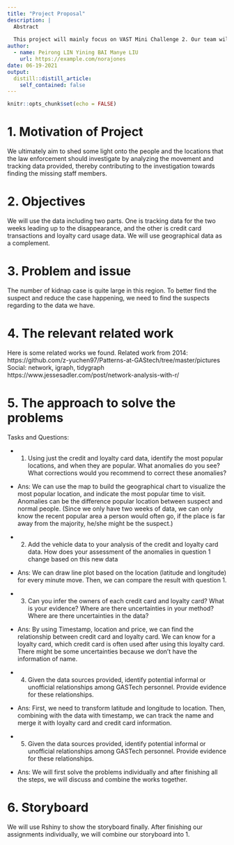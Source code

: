 ```yaml
---
title: "Project Proposal"
description: |
  Abstract 
  
  This project will mainly focus on VAST Mini Challenge 2. Our team will focus on solving the problems VAST raised and give the intuitive visualization how we solve the problems. Moreover, we will provide some suggestions on how to prevent the situations in the future. The project will use R packages from network, igraph and tidygraph. 
author:
  - name: Peirong LIN Yining BAI Manye LIU
    url: https://example.com/norajones
date: 06-19-2021
output:
  distill::distill_article:
    self_contained: false
---
```



```r
knitr::opts_chunk$set(echo = FALSE)
```

# 1.	Motivation of Project

We ultimately aim to shed some light onto the people and the locations that the law enforcement should investigate by analyzing the movement and tracking data provided, thereby contributing to the investigation towards finding the missing staff members. 

# 2.	Objectives

We will use the data including two parts. One is tracking data for the two weeks leading up to the disappearance, and the other is credit card transactions and loyalty card usage data. We will use geographical data as a complement.  

# 3.	Problem and issue

The number of kidnap case is quite large in this region. To better find the suspect and reduce the case happening, we need to find the suspects regarding to the data we have.

# 4.	The relevant related work

Here is some related works we found.
Related work from 2014:
https://github.com/z-yuchen97/Patterns-at-GAStech/tree/master/pictures
Social: network, igraph, tidygraph
https://www.jessesadler.com/post/network-analysis-with-r/

# 5.	The approach to solve the problems

Tasks and Questions:

* 1) Using just the credit and loyalty card data, identify the most popular locations, and when they are popular. What anomalies do you see? What corrections would you recommend to correct these anomalies?

* Ans: We can use the map to build the geographical chart to visualize the most popular location, and indicate the most popular time to visit. Anomalies can be the difference popular location between suspect and normal people. (Since we only have two weeks of data, we can only know the recent popular area a person would often go, if the place is far away from the majority, he/she might be the suspect.)

* 2) Add the vehicle data to your analysis of the credit and loyalty card data. How does your assessment of the anomalies in question 1 change based on this new data

* Ans: We can draw line plot based on the location (latitude and longitude) for every minute move. Then, we can compare the result with question 1.

* 3) Can you infer the owners of each credit card and loyalty card? What is your evidence? Where are there uncertainties in your method? Where are there uncertainties in the data?

* Ans: By using Timestamp, location and price, we can find the relationship between credit card and loyalty card. We can know for a loyalty card, which credit card is often used after using this loyalty card. There might be some uncertainties because we don’t have the information of name.

* 4) Given the data sources provided, identify potential informal or unofficial relationships among GASTech personnel. Provide evidence for these relationships.

* Ans: First, we need to transform latitude and longitude to location. Then, combining with the data with timestamp, we can track the name and merge it with loyalty card and credit card information.

* 5) Given the data sources provided, identify potential informal or unofficial relationships among GASTech personnel. Provide evidence for these relationships.

* Ans: We will first solve the problems individually and after finishing all the steps, we will discuss and combine the works together.

# 6.	Storyboard

We will use Rshiny to show the storyboard finally. After finishing our assignments individually, we will combine our storyboard into 1.


